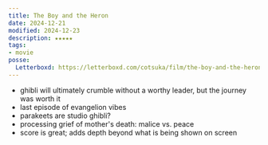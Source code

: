 ```yaml
---
title: The Boy and the Heron
date: 2024-12-21
modified: 2024-12-23
description: ★★★★★
tags:
- movie
posse:
  Letterboxd: https://letterboxd.com/cotsuka/film/the-boy-and-the-heron/
---
```


- ghibli will ultimately crumble without a worthy leader, but the journey was worth it
- last episode of evangelion vibes
- parakeets are studio ghibli?
- processing grief of mother's death: malice vs. peace
- score is great; adds depth beyond what is being shown on screen